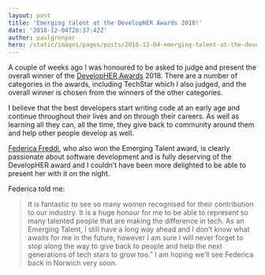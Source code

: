 ```yaml
---
layout: post
title: 'Emerging talent at the DevelopHER Awards 2018!'
date: '2018-12-04T20:37:42Z'
author: paulgrenyer
hero: /static/images/pages/posts/2018-12-04-emerging-talent-at-the-developher-awards-2018/hero.jpg
---
```


A couple of weeks ago I was honoured to be asked to judge and present the overall winner of the [DevelopHER Awards](https://developherawards.com/) 2018. There are a number of categories in the awards, including TechStar which I also judged, and the overall winner is chosen from the winners of the other categories.

I believe that the best developers start writing code at an early age and continue throughout their lives and on through their careers. As well as learning all they can, all the time, they give back to community around them and help other people develop as well.

[Federica Freddi](https://www.linkedin.com/in/federicafreddi/), who also won the Emerging Talent award, is clearly passionate about software development and is fully deserving of the DevelopHER award and I couldn’t have been more delighted to be able to present her with it on the night.

Federica told me:

> It is fantastic to see so many women recognised for their contribution to our industry. It is a huge honour for me to be able to represent so many talented people that are making the difference in tech. As an Emerging Talent, I still have a long way ahead and I don’t know what awaits for me in the future, however I am sure I will never forget to stop along the way to give back to people and help the next generations of tech stars to grow too.” I am hoping we’ll see Federica back in Norwich very soon.